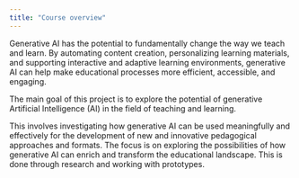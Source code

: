 ```yaml
---
title: "Course overview"
---
```


<!-- ![](/images/logo.png){width="50%"} -->


Generative AI has the potential to fundamentally change the way we teach and learn. By automating content creation, personalizing learning materials, and supporting interactive and adaptive learning environments, generative AI can help make educational processes more efficient, accessible, and engaging.

The main goal of this project is to explore the potential of generative Artificial Intelligence (AI) in the field of teaching and learning.

This involves investigating how generative AI can be used meaningfully and effectively for the development of new and innovative pedagogical approaches and formats. The focus is on exploring the possibilities of how generative AI can enrich and transform the educational landscape. This is done through research and working with prototypes.

